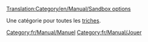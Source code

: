 [[Translation:Category/en/Manual/Sandbox options]]

Une catégorie pour toutes les [[fr/Manual/Triche|triches]].

[[Category:fr/Manual/Manuel]]
[[Category:fr/Manual/Jouer]]